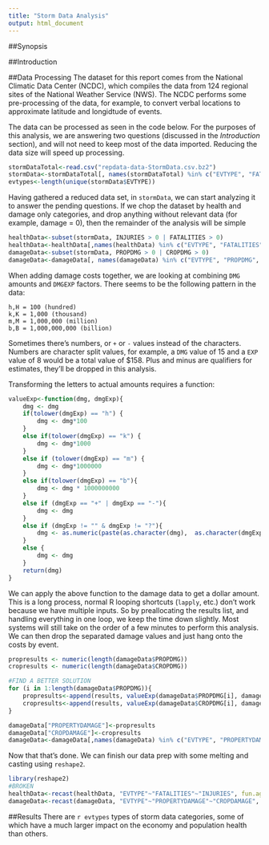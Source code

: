 ```yaml
---
title: "Storm Data Analysis"
output: html_document
---
```


##Synopsis


##Introduction


##Data Processing
The dataset for this report comes from the National Climatic Data Center (NCDC), which compiles the data from 124 regional sites of the National Weather Service (NWS). The NCDC performs some pre-processing of the data, for example, to convert verbal locations to approximate latitude and longidtude of events. 

The data can be processed as seen in the code below. For the purposes of this analysis, we are answering two questions (discussed in the _Introduction_ section), and will not need to keep most of the data imported. Reducing the data size will speed up processing.

```r
stormDataTotal<-read.csv("repdata-data-StormData.csv.bz2")
stormData<-stormDataTotal[, names(stormDataTotal) %in% c("EVTYPE", "FATALITIES", "INJURIES", "PROPDMG", "PROPDMGEXP", "CROPDMG", "CROPDMGEXP")]
evtypes<-length(unique(stormData$EVTYPE))
```

Having gathered a reduced data set, in `stormData`, we can start analyzing it to answer the pending questions. If we chop the dataset by health and damage only categories, and drop anything without relevant data (for example, damage = 0), then the remainder of the analysis will be simple

```r
healthData<-subset(stormData, INJURIES > 0 | FATALITIES > 0)
healthData<-healthData[,names(healthData) %in% c("EVTYPE", "FATALITIES", "INJURIES")]
damageData<-subset(stormData, PROPDMG > 0 | CROPDMG > 0)
damageData<-damageData[, names(damageData) %in% c("EVTYPE", "PROPDMG", "PROPDMGEXP", "CROPDMG", "CROPDMGEXP")]
```

When adding damage costs together, we are looking at combining `DMG` amounts and `DMGEXP` factors. There seems to be the following pattern in the data:
```
h,H = 100 (hundred)
k,K = 1,000 (thousand)
m,M = 1,000,000 (million)
b,B = 1,000,000,000 (billion)
```
Sometimes there's numbers, or `+` or `-` values instead of the characters. Numbers are character split values, for example, a `DMG` value of 15 and a `EXP` value of 8 would be a total value of $158. Plus and minus are qualifiers for estimates, they'll be dropped in this analysis. 

Transforming the letters to actual amounts requires a function:
```r
valueExp<-function(dmg, dmgExp){
    dmg <- dmg
    if(tolower(dmgExp) == "h") {
        dmg <- dmg*100
    }
    else if(tolower(dmgExp) == "k") {
        dmg <- dmg*1000
    }
    else if (tolower(dmgExp) == "m") {
        dmg <- dmg*1000000
    }
    else if(tolower(dmgExp) == "b"){
        dmg <- dmg * 1000000000
    }
    else if (dmgExp == "+" | dmgExp == "-"){
        dmg <- dmg
    }
    else if (dmgExp != "" & dmgExp != "?"){
        dmg <- as.numeric(paste(as.character(dmg),  as.character(dmgExp), sep=""))
    }
    else {
        dmg <- dmg
    }
    return(dmg)
}
```

We can apply the above function to the damage data to get a dollar amount. This is a long process, normal R looping shortcuts (`lapply`, etc.) don't work because we have multiple inputs. So by preallocating the results list, and handling everything in one loop, we keep the time down slightly. Most systems will still take on the order of a few minutes to perform this analysis. We can then drop the separated damage values and just hang onto the costs by event.
```r
propresults <- numeric(length(damageData$PROPDMG))
cropresults <- numeric(length(damageData$CROPDMG))

#FIND A BETTER SOLUTION
for (i in 1:length(damageData$PROPDMG)){
    propresults<-append(results, valueExp(damageData$PROPDMG[i], damageData$PROPDMGEXP[i]))
    cropresults<-append(results, valueExp(damageData$CROPDMG[i], damageData$CROPDMGEXP[i]))
}

damageData["PROPERTYDAMAGE"]<-propresults
damageData["CROPDAMAGE"]<-cropresults
damageData<-damageData[,names(damageData) %in% c("EVTYPE", "PROPERTYDAMAGE", "CROPDAMAGE")]
```

Now that that's done. We can finish our data prep with some melting and casting using `reshape2`. 

```r
library(reshape2)
#BROKEN
healthData<-recast(healthData, "EVTYPE"~"FATALITIES"~"INJURIES", fun.aggregate = sum, id.var="EVTYPE")
damageData<-recast(damageData, "EVTYPE"~"PROPERTYDAMAGE"~"CROPDAMAGE", fun.aggregate = sum, id.var="EVTYPE")
```

##Results
There are `r evtypes` types of storm data categories, some of which have a much larger impact on the economy and population health than others. 

